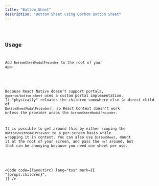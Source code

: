 ```yaml
---
title: "Bottom Sheet"
description: "Bottom Sheet using Gorhom Bottom Sheet"
---
```




<Code code={src} lang="tsx" />

## Usage

Add `BottomSheetModalProivder` to the root of your app.

<Aside type="caution">

Because React Native doesn't support portals, `@gorhom/bottom-sheet`
uses a custom portal implementation. It "physically" reloates the children
somewhere else (a direct child of `BottomSheetModalProivder`), so React
Context doesn't work unless the provider wraps the
`BottomSheetModalProivder`.

It is possible to get around this by either scoping the
`BottomSheetModalProivder` to a per-screen basis while wrapping it in context. You can also use
`BottomSheet`, mount it at the root of your screen, and pass the `ref` around,
but that can be annoying because you need one sheet per use.

</Aside>

<Code
  code={layoutSrc}
  lang="tsx"
  mark={[
    "<BottomSheetModalProvider>{props.children}</BottomSheetModalProvider>",
  ]}
/>

<Code code={srcShowcase} lang="tsx" />
